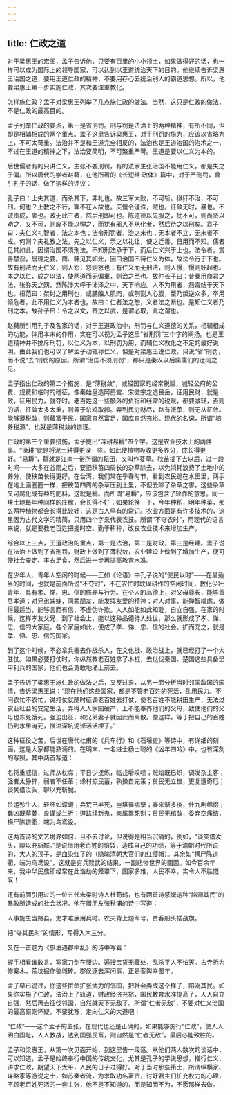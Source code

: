 ```yaml
---
---
---
```

title: 仁政之道
---




对于梁惠王的宏图，孟子告诉他，只要有百里的小小领土，如果做得好的话，也一样可以成为国际上的领导国家，可以达到以王道统治天下的目的。他继续告诉梁惠王治国之道，要用王道仁政的精神，不要用存心去统治别人的霸道思想。所以，他要梁惠王第一步实施仁政，其次要注重教化。

怎样施仁政？孟子对梁惠王列举了几点施仁政的做法。当然，这只是仁政的做法，不是仁政的最高目的。

孟子列举仁政的要点，第一是省刑罚。刑与罚是法治上的两种精神，有所不同，但却是相辅相成的两个重点。孟子这里告诉梁惠王，对于刑罚的施为，应该以省略为上，不可太苛重。法治并不是和王道完全相反的，法治也是王道治国的治术之一，不过在王道的精神之下，法治要简明，不可繁重严苛。王道是要以仁义为本的。

后世儒者有的只讲仁义，主张不要刑罚，有的法家主张治国不能用仁义，都是失之于偏。所以唐代的学者赵蕤，在他所著的《长短经·政体》篇中，对于严刑罚，曾引孔子的话，做了这样的评议：

孔子曰：上失其道，而杀其下，非礼也。故三军大败，不可斩。狱犴不治，不可刑。何也？上教之不行，罪不在人故也。夫慢令谨诛，贼也。征敛无时，暴也。不诫责成，虐也。政无此三者，然后刑即可也。陈道德以先服之，犹不可，则尚贤以劝之，又不可，则废不能以惮之，而犹有邪人不从化者，然后待之以刑矣。袁子曰：夫仁义礼智者，法之本也；法令刑罚者，治之末也；无本者不立，无末者不成。何则？夫礼教之法，先之以仁义，示之以礼让，使之迁善，日用而不知。儒者见其如此，因谓治国不须刑法。不知刑法承于下，而后仁义兴于上也。法令者，赏善禁淫，居理之要。商、韩见其如此，因曰治国不待仁义为体，故法令行于下也。故有刑法而无仁义，则人怨，怨则怒也；有仁义而无刑法，则人慢，慢则奸起也。本之以仁，成之以法，使两道而无偏重，则治之至也。故仲长子曰：昔秦用商君之法，张弥天之网，然陈涉大呼于沛泽之中，天下响应。人不为用者，怨毒结于天下也。桓范曰：桀纣之用刑也，或脯醢人肌肉，或刳割人心腹，至乃叛逆众多，卒用倾危者，此不用仁义为本者也。故曰：仁者法之恕，义者法之断也。是知仁义者乃刑之本。故孙子曰：令之以文，齐之以武，是谓必取，此之谓也。

赵蕤所引用孔子及各家的话，对于王道政治中，刑罚与仁义道德的关系，相辅相成的功能，体用本末的作用，实在可以视为孟子这里“省刑罚”三个字的阐扬。也是王道精神并不排斥刑罚，以仁义为本，以刑罚为用，而辅仁义教化之不足的最好说明。由此我们也可以了解孟子动辄称仁义，但是对梁惠王说仁政，只说“省”刑罚，而不说“去”刑罚的原因。所谓“治国不须刑罚”，那只是秦汉以后腐儒们的迂阔之见。

孟子指出仁政的第二个措施，是“薄税敛”，减轻国家的经常税赋，减轻公府的公费、规费和临时的稽征。像秦始皇造阿房宫、宋徽宗之造艮岳，征用民财，就是敛，征用民力，就夺时。老百姓这一些额外的负担和经常的税赋，都要减轻，否则的话，征敛太多太重，则等于杀鸡取卵。弄到民穷财尽，路有饿莩，则无从征敛。能够薄税敛，则藏富于民，国家自然富足，国库自然充裕。现代的名词，所谓“培养税源”，也就是薄税敛的道理。

仁政的第三个重要措施，孟子提出“深耕易耨”四个字。这是农业技术上的两件事。“深耕”就是将泥土耕得更深一些。如此使植物吸收更多养分，成长得更好。“易耨”，耨就是江南一带所谓的耘田，又叫作芟草。秧苗插下去以后，过一段时间——大多在谷雨之后，要把秧苗四周长的杂草除去，以免消耗浪费了土地中的养分，使秧苗长得更好。在台湾，我们常在季春时节，看到农民跪在水田里，两手在地上画圈圈一样，把秧苗四周的杂草压到土里，不但去除了杂草之害，这些杂草又可腐化成有益的肥料，这就是耨。而所谓“易耨”，应该包含了轮作的意思。同一块土地每年种同样的庄稼，会长得不好；如果轮换一下，今年种稻，明年种菜，那么两种植物都会长得比较好，这是古人早有的常识。农业方面是有许多技术的，这里因为古代文学的精简，只用四个字来代表农技。所谓“不夺农时”，用现代的语言来说，就是要教老百姓把握时空、勤于耕种，改良农业技术来增加生产。

综合以上三点，王道政治的重点，第一是法治，第二是财政，第三是经建。孟子说在法治上做到了省刑罚，财政上做到了薄税敛，农业建设上做到了增加生产，便可使社会安定、丰衣足食，然后进一步再提高教育水准。

在少年人、青年人空闲的时候——正如《论语》中孔子说的“使民以时”——在最适当的时间，也就是前面所说“不夺时”，不在农忙时耽误耕作的空闲时间，教化少壮青年，具有孝、悌、忠、信的修养与行为。在个人的品德上，对父母尊长，能够善尽孝道；对兄弟姊妹，同辈朋友，能发挥友爱的精神；对人对事，能殚智竭虑，做得最适当，能够言而有信，不虚伪诈欺。人人如能如此知耻，自立自强，在家的时候，这样孝友父兄，到了社会上，能以这种品德待人处世，那么就形成了孝、悌、忠、信的大家庭。各个家庭如此，便成了孝、悌、忠、信的社会。扩而充之，就是孝、悌、忠、信的国家。

到了这个时候，不必拿兵器去作战杀人，在文化战、政治战上，就已经打了一个大胜仗。如果必要打仗时，你纵然教老百姓拿了木棍，去挞伐秦国、楚国这些具备坚甲利兵的国家，他们也会勇敢地涌上前去。

孟子告诉了梁惠王施仁政的做法之后，又反过来，从另一面分析当时邻国敌国的国情，告诉梁惠王说：“现在他们这些国家，都是不管老百姓的死活，乱用民力。不问农忙不农忙，说打仗就随时征调老百姓去打仗，使老百姓不能耕田生产，无法过农业社会的安定生活，弄得人人家园破产，上不能奉养他们的父母，致使他们的父母也冻死饿死。强迫出征，和兄弟妻子就因此而离散。像这样，等于把自己的百姓扔到水里淹死，推进深坑泥淖活活埋了。”

这种征役之苦，后世在唐代杜甫的《兵车行》和《石壕吏》等诗中，有详细的刻画，这是大家都能熟诵的。在明末，一名进士杨士聪的《凶年四吟》中，也有深刻的写照，其中两首写道：

名将重威信，过师从枕席；平日少抚练，临戎增叹啧；贼焰既已炽，调发杂主客；强者太狰狞，弱者不任革；缘村掠民蓄，孰操自完策；贫民无立锥，更复遭奇厄；谈笑借汝头，聊以充斩馘。


杀运殄生人，轻细如蠓蠛；兵荒已半死，岂堪罹病孽；春来渐多疫，什九剧绵惙；蠢凶既草萎，良谨或兰折；道路续新鬼，亲属累死别；贫民无棺敛，委弃空痛结，横尸陈道衢，端为鸟鸢设。

这两首诗的文艺境界如何，且不去讨论，但说得是相当沉痛的，例如，“谈笑借汝头，聊以充斩馘。”是说借用老百姓的脑袋，造成自己的功绩，等于清朝时代所说的，大人的顶子，是血染红了的（隐喻清朝大官们的红缨帽）。其余如“横尸陈道衢，端为鸟鸢设”，这就是穷兵黩武的结果，一副悲惨世界的画面。如今百余年来，我中华民族即经常在此浩劫的笼罩下，国家多难，人民不幸，实令人不胜慨叹！

还有前面引用过的一位五代朱梁时诗人杜荀鹤，也有两首诗感慨这种“陷溺其民”的暴政所造成的社会状况。他在赠朋友张秋浦的诗中写道：

人事旋生当路县，吏才难展用兵时。农夫背上题军号，贾客船头插战旗。

把“夺其民时”的情形，写得入木三分。

又在一首题为《旅泊遇郡中乱》的诗中写着：

握手相看谁敢言，军家刀剑在腰边。遍搜宝货无藏处，乱杀平人不怕天。古寺拆为修寨木，荒坟掘作甃城砖。郡侯逐去浑闲事，正是銮舆幸蜀年。

孟子早已说过，你这些拼命扩张武力的邻国，把社会弄成这个样子，陷溺其民。如果你实施了仁政，法治上了轨道，财政经济充裕，国民教育水准提高了，人人自立自强，然后再去征伐邻国，自然就天下无敌了。所谓“仁者无敌”，不要对仁义治国的最高原则怀疑，不要犹豫，走向仁义的大道吧！

“仁政”——这个孟子的主张，在现代也还是正确的，如果能够施行“仁政”，使人人明白国耻，人人教战，达到国强民富，则自然是“仁者无敌”，最后必能致胜的。

孟子和梁惠王，从第一次见面开始，到这里告一段落。从他们两人数次的谈话中，可以知道，孟子是始终奉行中国的传统文化，尤其是孔子的学说思想，推行仁义，讲求仁政，期望天下太平，人民的日子过得好。对于当时那些策士，所谓纵横家、谋略家等游说之士，如苏秦者流，为求取功名富贵，讨好君主们扩充权力的心理，不顾老百姓死活的一套主张，他不是不知道的，而是知而不为，不愿那样去做。